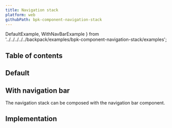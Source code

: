 ```yaml
---
title: Navigation stack
platform: web
githubPath: bpk-component-navigation-stack
---
```




  DefaultExample,
  WithNavBarExample
} from '../../../../../backpack/examples/bpk-component-navigation-stack/examples';

## Table of contents

## Default

<PresentationBlock>
  <DefaultExample />
</PresentationBlock>

## With navigation bar

The navigation stack can be composed with the navigation bar component.

<PresentationBlock>
  <WithNavBarExample />
</PresentationBlock>

## Implementation

<Readme />
